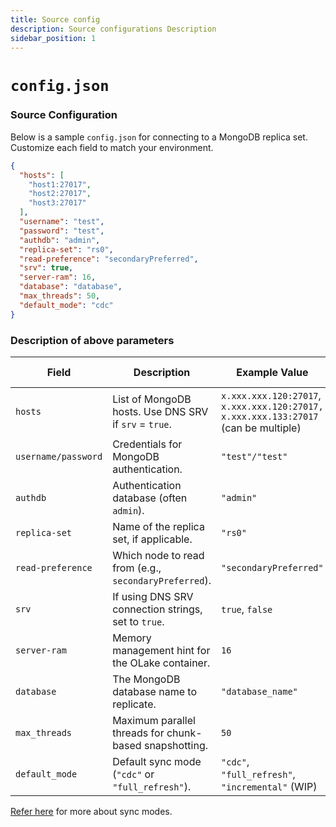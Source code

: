 ```yaml
---
title: Source config
description: Source configurations Description
sidebar_position: 1
---
```


# `config.json`

### Source Configuration
Below is a sample `config.json` for connecting to a MongoDB replica set. Customize each field to match your environment.

```json title="olake_folder/config.json"
{
  "hosts": [
    "host1:27017",
    "host2:27017",
    "host3:27017"
  ],
  "username": "test",
  "password": "test",
  "authdb": "admin",
  "replica-set": "rs0",
  "read-preference": "secondaryPreferred",
  "srv": true,
  "server-ram": 16,
  "database": "database",
  "max_threads": 50,
  "default_mode": "cdc"
}
```

### Description of above parameters

| Field               | Description                                                 | Example Value           | Data Type |
|---------------------|-------------------------------------------------------------|-------------------------| ---- |
| `hosts`            | List of MongoDB hosts. Use DNS SRV if `srv` = `true`.       | `x.xxx.xxx.120:27017`, `x.xxx.xxx.120:27017, x.xxx.xxx.133:27017`  (can be multiple)     | []STRING  |
| `username/password`| Credentials for MongoDB authentication.                     | `"test"/"test"`        | STRING |
| `authdb`           | Authentication database (often `admin`).                    | `"admin"`              | STRING |
| `replica-set`      | Name of the replica set, if applicable.                     | `"rs0"`                | STRING |
| `read-preference`  | Which node to read from (e.g., `secondaryPreferred`).       | `"secondaryPreferred"` |STRING |
| `srv`              | If using DNS SRV connection strings, set to `true`.         | `true`, `false`         | BOOL
| `server-ram`       | Memory management hint for the OLake container.             | `16`                   | UINT
| `database`         | The MongoDB database name to replicate.                     | `"database_name"`           | STRING |
| `max_threads`      | Maximum parallel threads for chunk-based snapshotting.      | `50`                   | INT |
| `default_mode`     | Default sync mode (`"cdc"` or `"full_refresh"`).            | `"cdc"`, `"full_refresh"`, `"incremental"` (WIP)                | 

[Refer here](https://github.com/datazip-inc/olake/blob/master/types/sync_mode.go) for more about sync modes.